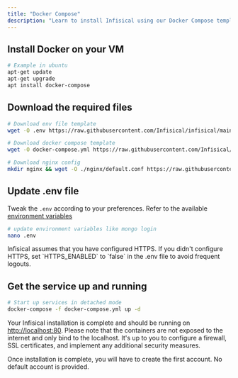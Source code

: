 ---
title: "Docker Compose"
description: "Learn to install Infisical using our Docker Compose template"
---

## Install Docker on your VM

```bash
# Example in ubuntu
apt-get update
apt-get upgrade
apt install docker-compose
```

## Download the required files

```bash
# Download env file template
wget -O .env https://raw.githubusercontent.com/Infisical/infisical/main/.env.example

# Download docker compose template
wget -O docker-compose.yml https://raw.githubusercontent.com/Infisical/infisical/main/docker-compose.yml

# Download nginx config
mkdir nginx && wget -O ./nginx/default.conf https://raw.githubusercontent.com/Infisical/infisical/main/nginx/default.dev.conf
```

## Update .env file 
Tweak the `.env` according to your preferences. Refer to the available [environment variables](/self-hosting/configuration/envars)

```bash
# update environment variables like mongo login
nano .env
```

<Info>
  Infisical assumes that you have configured HTTPS. If you didn't configure HTTPS, set `HTTPS_ENABLED` to `false` in the .env file to avoid frequent logouts.
</Info>

## Get the service up and running

```bash
# Start up services in detached mode
docker-compose -f docker-compose.yml up -d
```

Your Infisical installation is complete and should be running on [http://localhost:80](http://localhost:80). Please note that the containers are not exposed to the internet and only bind to the localhost. It's up to you to configure a firewall, SSL certificates, and implement any additional security measures.

<Info>
Once installation is complete, you will have to create the first account. No default account is provided.
</Info>